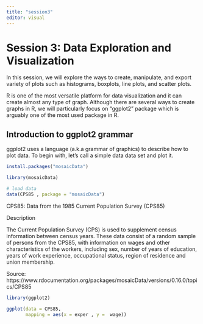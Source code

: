 ```yaml
---
title: "session3"
editor: visual
---
```


# Session 3: Data Exploration and Visualization

In this session, we will explore the ways to create, manipulate, and export variety of plots such as histograms, boxplots, line plots, and scatter plots.

R is one of the most versatile platform for data visualization and it can create almost any type of graph. Although there are several ways to create graphs in R, we will particularly focus on "ggplot2" package which is arguably one of the most used package in R.

## 

## Introduction to ggplot2 grammar

ggplot2 uses a language (a.k.a grammar of graphics) to describe how to plot data. To begin with, let's call a simple data data set and plot it.

```r
install.packages("mosaicData")

library(mosaicData)
```

```r
# load data
data(CPS85 , package = "mosaicData")
```

::: {.callout-note icon="false"}
CPS85: Data from the 1985 Current Population Survey (CPS85)

Description

The Current Population Survey (CPS) is used to supplement census information between census years. These data consist of a random sample of persons from the CPS85, with information on wages and other characteristics of the workers, including sex, number of years of education, years of work experience, occupational status, region of residence and union membership.

Source: https://www.rdocumentation.org/packages/mosaicData/versions/0.16.0/topics/CPS85
:::

```r
library(ggplot2)

ggplot(data = CPS85,
       mapping = aes(x = exper , y =  wage))
```
